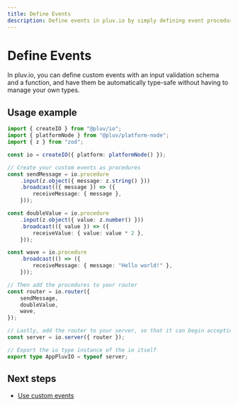 ```yaml
---
title: Define Events
description: Define events in pluv.io by simply defining event procedures as JavaScript functions.
---
```


# Define Events

In pluv.io, you can define custom events with an input validation schema and a function, and have them be automatically type-safe without having to manage your own types.

## Usage example

```ts
import { createIO } from "@pluv/io";
import { platformNode } from "@pluv/platform-node";
import { z } from "zod";

const io = createIO({ platform: platformNode() });

// Create your custom events as procedures
const sendMessage = io.procedure
    .input(z.object({ message: z.string() }))
    .broadcast(({ message }) => ({
        receiveMessage: { message },
    }));

const doubleValue = io.procedure
    .input(z.object({ value: z.number() }))
    .broadcast(({ value }) => ({
        receiveValue: { value: value * 2 },
    }));

const wave = io.procedure
    .broadcast(() => ({
        receiveMessage: { message: "Hello world!" },
    }));

// Then add the procedures to your router
const router = io.router({
    sendMessage,
    doubleValue,
    wave,
});

// Lastly, add the router to your server, so that it can begin accepting custom events
const server = io.server({ router });

// Export the io type instance of the io itself
export type AppPluvIO = typeof server;
```

## Next steps

* [Use custom events](/docs/react/custom-events)
